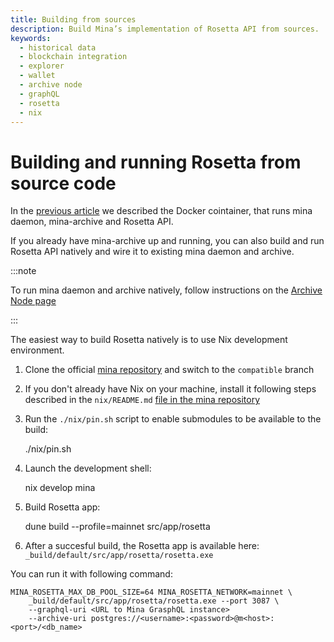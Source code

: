 ```yaml
---
title: Building from sources
description: Build Mina’s implementation of Rosetta API from sources.
keywords:
  - historical data
  - blockchain integration
  - explorer
  - wallet
  - archive node
  - graphQL
  - rosetta
  - nix
---
```



# Building and running Rosetta from source code

In the [previous article](run-with-docker) we described the Docker cointainer, that runs mina daemon, mina-archive and Rosetta API. 

If you already have mina-archive up and running, you can also build and run Rosetta API natively and wire it to existing mina daemon and archive.

:::note

To run mina daemon and archive natively, follow instructions on the [Archive Node page](node-operators/archive-node)

:::

The easiest way to build Rosetta natively is to use Nix development environment.

1. Clone the official [mina repository](https://github.com/MinaProtocol/mina.git) and switch to the `compatible` branch

2. If you don't already have Nix on your machine, install it following steps described in the `nix/README.md` [file in the mina repository](https://github.com/MinaProtocol/mina/blob/develop/nix/README.md)

3. Run the `./nix/pin.sh` script to enable submodules to be available to the build:


    ./nix/pin.sh


4. Launch the development shell:


    nix develop mina


5. Build Rosetta app:


    dune build --profile=mainnet src/app/rosetta


6. After a succesful build, the Rosetta app is available here: `_build/default/src/app/rosetta/rosetta.exe` 

You can run it with following command:

    MINA_ROSETTA_MAX_DB_POOL_SIZE=64 MINA_ROSETTA_NETWORK=mainnet \
        _build/default/src/app/rosetta/rosetta.exe --port 3087 \
        --graphql-uri <URL to Mina GrasphQL instance> 
        --archive-uri postgres://<username>:<password>@m<host>:<port>/<db_name>

